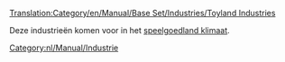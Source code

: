 [[Translation:Category/en/Manual/Base Set/Industries/Toyland Industries]]

Deze industrieën komen voor in het [[nl/Manual/Klimaat#speelgoedland|speelgoedland klimaat]].

[[Category:nl/Manual/Industrie]]